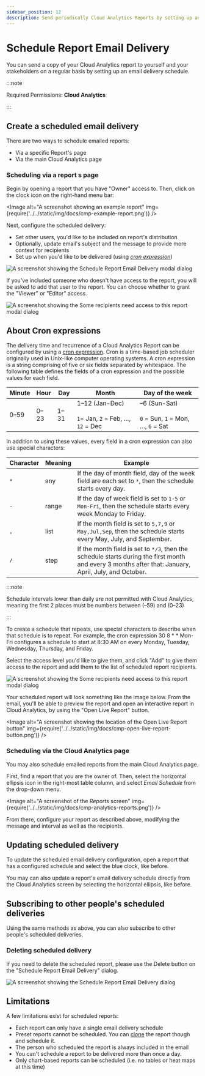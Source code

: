 ```yaml
---
sidebar_position: 12
description: Send periodically Cloud Analytics Reports by setting up an email delivery schedule
---
```


# Schedule Report Email Delivery

You can send a copy of your Cloud Analytics report to yourself and your stakeholders on a regular basis by setting up an email delivery schedule.

:::note

Required Permissions: **Cloud Analytics**

:::

## Create a scheduled email delivery

There are two ways to schedule emailed reports:

- Via a specific Report's page
- Via the main Cloud Analytics page

### Scheduling via a report s page

Begin by opening a report that you have "Owner" access to. Then, click on the clock icon on the right-hand menu bar:


<Image
  alt="A screenshot showing an example report"
  img={require('../../static/img/docs/cmp-example-report.png')}
/>

Next, configure the scheduled delivery:

- Set other users, you'd like to be included on report's distribution
- Optionally, update email's subject and the message to provide more context for recipients
- Set up when you'd like to be delivered (using [_cron expression_](https://crontab.guru))

![A screenshot showing the Schedule Report Email Delivery modal dialog](../../static/img/docs/cmp-schedule-report-email-dialog.png)

If you've included someone who doesn't have access to the report, you will be asked to add that user to the report. You can choose whether to grant the "Viewer" or "Editor" access.

![A screenshot showing the Some recipients need access to this report modal dialog](../../static/img/docs/cmp-some-recipients-need-access-dialog.png)

## About Cron expressions

The delivery time and recurrence of a Cloud Analytics Report can be configured by using a [cron expression](https://wikipedia.org/wiki/Cron#CRON_expression). Cron is a time-based job scheduler originally used in Unix-like computer operating systems. A cron expression is a string comprising of five or six fields separated by whitespace. The following table defines the fields of a cron expression and the possible values for each field.

| Minute     | Hour       | Day        | Month                                                                   | Day of the week                                                       |
| ---------- | ---------- | ---------- | ----------------------------------------------------------------------- | --------------------------------------------------------------------- |
| 0&ndash;59 | 0&ndash;23 | 1&ndash;31 | 1&ndash;12 (Jan-Dec)<br/><br/>`1`= Jan, `2` = Feb, &hellip;, `12` = Dec | &ndash;6 (Sun-Sat)<br/><br/>`0` = Sun, `1` = Mon, &hellip;, `6` = Sat |

In addition to using these values, every field in a cron expression can also use special characters:

| Character | Meaning | Example                                                                                                                                               |
| --------- | ------- | ----------------------------------------------------------------------------------------------------------------------------------------------------- |
| `*`       | any     | If the day of month field, day of the week field are each set to `*`, then the schedule starts every day.                                             |
| `-`       | range   | If the day of week field is set to `1-5` or `Mon-Fri`, then the schedule starts every week Monday to Friday.                                          |
| `,`       | list    | If the month field is set to `5,7,9` or `May,Jul,Sep`, then the schedule starts every May, July, and September.                                       |
| `/`       | step    | If the month field is set to `*/3`, then the schedule starts during the first month and every 3 months after that: January, April, July, and October. |

:::note

Schedule intervals lower than daily are not permitted with Cloud Analytics, meaning the first 2 places must be numbers between (&ndash;59) and (0&ndash;23)

:::

To create a schedule that repeats, use special characters to describe when that schedule is to repeat. <!-- textlint-disable max-comma -->For example, the cron expression 30 8 \* \* Mon-Fri configures a schedule to start at 8:30 AM on every Monday, Tuesday, Wednesday, Thursday, and Friday.<!-- textlint-enable -->

Select the access level you'd like to give them, and click "Add" to give them access to the report and add them to the list of scheduled report recipients.

![A screenshot showing the Some recipients need access to this report modal dialog](../../static/img/docs/cmp-recipients-need-access-dialog.png)

Your scheduled report will look something like the image below. From the email, you'll be able to preview the report and open an interactive report in Cloud Analytics, by using the "Open Live Report" button.

<Image
  alt="A screenshot showing the location of the Open Live Report button"
  img={require('../../static/img/docs/cmp-open-live-report-button.png')}
/>

### Scheduling via the Cloud Analytics page

You may also schedule emailed reports from the main Cloud Analytics page.

First, find a report that you are the owner of. Then, select the horizontal ellipsis icon in the right-most table column, and select _Email Schedule_ from the drop-down menu.

<Image
  alt="A screenshot of the _Reports_ screen"
  img={require('../../static/img/docs/cmp-analytics-reports.png')}
/>

From there, configure your report as described above, modifying the message and interval as well as the recipients.

## Updating scheduled delivery

To update the scheduled email delivery configuration, open a report that has a configured schedule and select the blue clock, like before.

You may can also update a report's email delivery schedule directly from the Cloud Analytics screen by selecting the horizontal ellipsis, like before.

## Subscribing to other people's scheduled deliveries

Using the same methods as above, you can also subscribe to other people's scheduled deliveries.

### Deleting scheduled delivery

If you need to delete the scheduled report, please use the Delete button on the "Schedule Report Email Delivery" dialog.

![A screenshot showing the Schedule Report Email Delivery dialog](../../static/img/docs/cmp-schedule-report-delivery-dialog.png)

## Limitations

A few limitations exist for scheduled reports:

- Each report can only have a single email delivery schedule
- Preset reports cannot be scheduled. You can [clone](cloning-and-or-customizing-cloud-reports.mdx#clone-reports) the report though and schedule it.
- The person who scheduled the report is always included in the email
- You can't schedule a report to be delivered more than once a day.
- Only chart-based reports can be scheduled (i.e. no tables or heat maps at this time)
